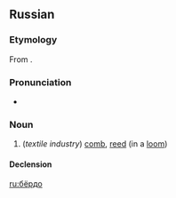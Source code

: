 ==Russian==
{{wikipedia|lang=ru}}

===Etymology===
From {{etyl|sla-pro|ru}} {{m|sla-pro|*bьrdo}}.

===Pronunciation===
* {{IPA|/ˈbʲɵrdə/|lang=ru}}

===Noun===
{{ru-noun|бёрдо|n}}

#(''textile industry'') [[comb]], [[reed]] (in a [[loom]])

====Declension====
{{ru-noun-о-1|бёрд|бёрд}}

[[ru:бёрдо]]